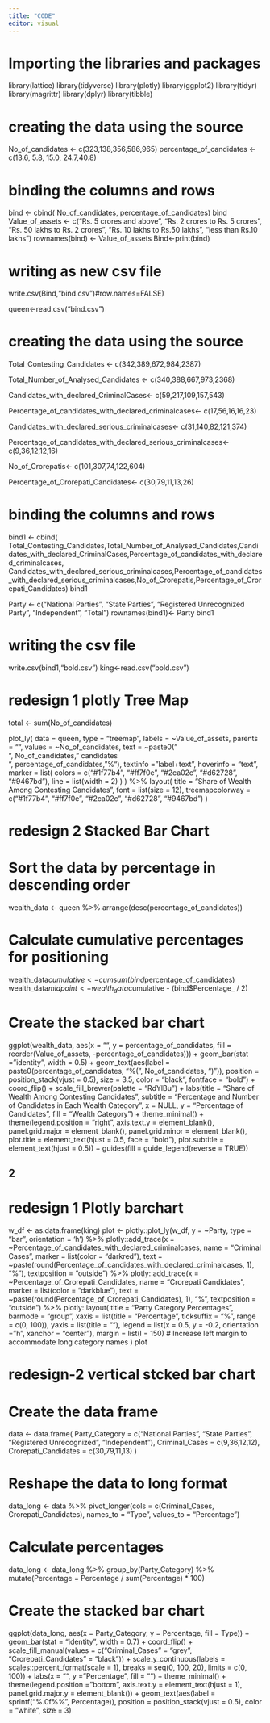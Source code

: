 ---
title: "CODE"
editor: visual
---
# Importing the libraries and packages
library(lattice)
library(tidyverse)
library(plotly)
library(ggplot2)
library(tidyr)
library(magrittr)
library(dplyr)
library(tibble)

# creating the data using the source
No_of_candidates <- c(323,138,356,586,965)
percentage_of_candidates <- c(13.6, 5.8,  15.0,  24.7,40.8)

# binding the columns and rows
bind <- cbind( No_of_candidates, percentage_of_candidates)
bind
Value_of_assets <- c("Rs. 5 crores and above", "Rs. 2 crores to Rs. 5 crores",  "Rs. 50 lakhs to Rs. 2 crores", "Rs. 10 lakhs to Rs.50 lakhs", "less than Rs.10 lakhs")
rownames(bind) <- Value_of_assets
Bind<-print(bind)

# writing as new csv file
write.csv(Bind,"bind.csv")#row.names=FALSE)

queen<-read.csv("bind.csv")

# creating the data using the source
Total_Contesting_Candidates <- c(342,389,672,984,2387)

Total_Number_of_Analysed_Candidates <- c(340,388,667,973,2368)

Candidates_with_declared_CriminalCases<- c(59,217,109,157,543)


Percentage_of_candidates_with_declared_criminalcases<- c(17,56,16,16,23)


Candidates_with_declared_serious_criminalcases<- c(31,140,82,121,374)

Percentage_of_candidates_with_declared_serious_criminalcases<- c(9,36,12,12,16)

No_of_Crorepatis<- c(101,307,74,122,604)

Percentage_of_Crorepati_Candidates<- c(30,79,11,13,26)

# binding the columns and rows
bind1 <- cbind( Total_Contesting_Candidates,Total_Number_of_Analysed_Candidates,Candidates_with_declared_CriminalCases,Percentage_of_candidates_with_declared_criminalcases,
                Candidates_with_declared_serious_criminalcases,Percentage_of_candidates_with_declared_serious_criminalcases,No_of_Crorepatis,Percentage_of_Crorepati_Candidates)
bind1

Party <- c("National Parties", "State Parties", "Registered Unrecognized Party", "Independent", "Total")
rownames(bind1)<- Party
bind1

# writing the csv file
write.csv(bind1,"bold.csv")
king<-read.csv("bold.csv")

# redesign 1 plotly Tree Map
total <- sum(No_of_candidates)

plot_ly(
  data = queen,
  type = "treemap",
  labels = ~Value_of_assets,
  parents = "",
  values = ~No_of_candidates,
  text = ~paste0( "<br>", No_of_candidates, " candidates<br>", percentage_of_candidates, "%"),
  textinfo = "label+text",
  hoverinfo = "text",
  marker = list(
    colors = c("#1f77b4", "#ff7f0e", "#2ca02c", "#d62728", "#9467bd"),
    line = list(width = 2)
  )
) %>%
  layout(
    title = "Share of Wealth Among Contesting Candidates",
    font = list(size = 12),
    treemapcolorway = c("#1f77b4", "#ff7f0e", "#2ca02c", "#d62728", "#9467bd")
  )


# redesign 2 Stacked Bar Chart

# Sort the data by percentage in descending order
wealth_data <- queen %>% arrange(desc(percentage_of_candidates))

# Calculate cumulative percentages for positioning
wealth_data$cumulative <- cumsum(bind$percentage_of_candidates)
wealth_data$midpoint <- wealth_data$cumulative - (bind$Percentage_ / 2)

# Create the stacked bar chart
ggplot(wealth_data, aes(x = "", y = percentage_of_candidates, fill = reorder(Value_of_assets, -percentage_of_candidates))) +
  geom_bar(stat = "identity", width = 0.5) +
  geom_text(aes(label = paste0(percentage_of_candidates, "%\n(", No_of_candidates, ")")), 
            position = position_stack(vjust = 0.5),
            size = 3.5, color = "black", fontface = "bold") +
  coord_flip() +
  scale_fill_brewer(palette = "RdYlBu") +
  labs(title = "Share of Wealth Among Contesting Candidates",
       subtitle = "Percentage and Number of Candidates in Each Wealth Category",
       x = NULL, y = "Percentage of Candidates", fill = "Wealth Category") +
  theme_minimal() +
  theme(legend.position = "right",
        axis.text.y = element_blank(),
        panel.grid.major = element_blank(),
        panel.grid.minor = element_blank(),
        plot.title = element_text(hjust = 0.5, face = "bold"),
        plot.subtitle = element_text(hjust = 0.5)) +
  guides(fill = guide_legend(reverse = TRUE))

## 2

# redesign 1  Plotly barchart
w_df <- as.data.frame(king)
plot <- plotly::plot_ly(w_df, y = ~Party, type = "bar", orientation = 'h') %>%
  plotly::add_trace(x = ~Percentage_of_candidates_with_declared_criminalcases, 
            name = "Criminal Cases",
            marker = list(color = "darkred"),
            text = ~paste(round(Percentage_of_candidates_with_declared_criminalcases, 1), "%"),
            textposition = "outside") %>%
  plotly::add_trace(x = ~Percentage_of_Crorepati_Candidates, 
            name = "Crorepati Candidates",
            marker = list(color = "darkblue"),
            text = ~paste(round(Percentage_of_Crorepati_Candidates), 1), "%",
            textposition = "outside") %>%
  plotly::layout(
    title = "Party Category Percentages",
    barmode = "group",
    xaxis = list(title = "Percentage", ticksuffix = "%", range = c(0, 100)),
    yaxis = list(title = ""),
    legend = list(x = 0.5, y = -0.2, orientation = "h", xanchor = "center"),
    margin = list(l = 150)  # Increase left margin to accommodate long category names
  )
plot

# redesign-2 vertical stcked bar chart 

# Create the data frame
data <- data.frame(
  Party_Category = c("National Parties", "State Parties", "Registered Unrecognized", "Independent"),
  Criminal_Cases = c(9,36,12,12),
  Crorepati_Candidates = c(30,79,11,13)
)

# Reshape the data to long format
data_long <- data %>%
  pivot_longer(cols = c(Criminal_Cases, Crorepati_Candidates),
               names_to = "Type",
               values_to = "Percentage")

# Calculate percentages
data_long <- data_long %>%
  group_by(Party_Category) %>%
  mutate(Percentage = Percentage / sum(Percentage) * 100)


# Create the stacked bar chart
ggplot(data_long, aes(x = Party_Category, y = Percentage, fill = Type)) +
  geom_bar(stat = "identity", width = 0.7) +
  coord_flip() +
  scale_fill_manual(values = c("Criminal_Cases" = "grey", "Crorepati_Candidates" = "black")) +
  scale_y_continuous(labels = scales::percent_format(scale = 1), 
                     breaks = seq(0, 100, 20),
                     limits = c(0, 100)) +
  labs(x = "", y = "Percentage", fill = "") +
  theme_minimal() +
  theme(legend.position = "bottom",
        axis.text.y = element_text(hjust = 1),
        panel.grid.major.y = element_blank()) +
  geom_text(aes(label = sprintf("%.0f%%", Percentage)), 
            position = position_stack(vjust = 0.5),
            color = "white", size = 3)

